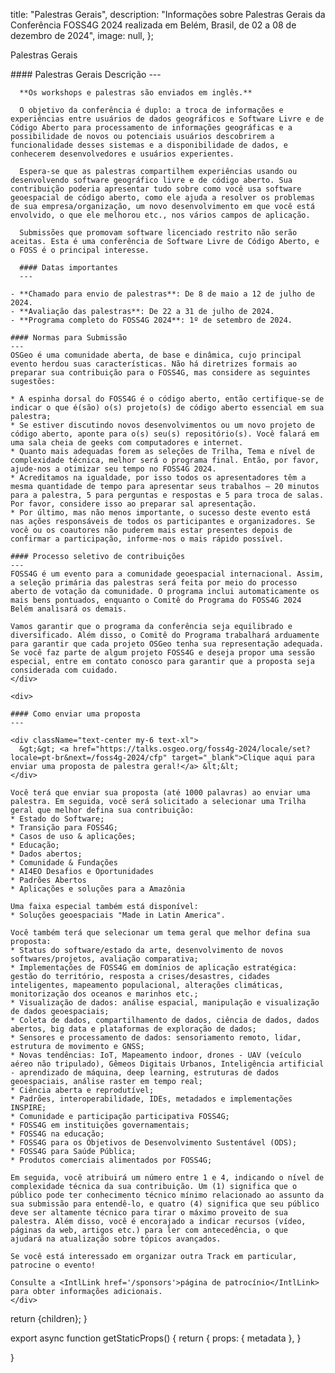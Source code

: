 
  title: "Palestras Gerais",
  description: "Informações sobre Palestras Gerais da Conferência FOSS4G 2024 realizada em Belém, Brasil, de 02 a 08 de dezembro de 2024",
  image: null,
};

<Heading color="orange" bubble>Palestras Gerais</Heading>


<div className="grid space-y-4 mt-4">
  <div className="grid md:grid-cols-2 gap-4">  
    <div className="">
      #### Palestras Gerais Descrição
      ---

      **Os workshops e palestras são enviados em inglês.**

      O objetivo da conferência é duplo: a troca de informações e experiências entre usuários de dados geográficos e Software Livre e de Código Aberto para processamento de informações geográficas e a possibilidade de novos ou potenciais usuários descobrirem a funcionalidade desses sistemas e a disponibilidade de dados, e conhecerem desenvolvedores e usuários experientes.

      Espera-se que as palestras compartilhem experiências usando ou desenvolvendo software geográfico livre e de código aberto. Sua contribuição poderia apresentar tudo sobre como você usa software geoespacial de código aberto, como ele ajuda a resolver os problemas de sua empresa/organização, um novo desenvolvimento em que você está envolvido, o que ele melhorou etc., nos vários campos de aplicação.

      Submissões que promovam software licenciado restrito não serão aceitas. Esta é uma conferência de Software Livre de Código Aberto, e o FOSS é o principal interesse.

      #### Datas importantes
      ---

    - **Chamado para envio de palestras**: De 8 de maio a 12 de julho de 2024.
    - **Avaliação das palestras**: De 22 a 31 de julho de 2024.
    - **Programa completo do FOSS4G 2024**: 1º de setembro de 2024.

    #### Normas para Submissão
    ---
    OSGeo é uma comunidade aberta, de base e dinâmica, cujo principal evento herdou suas características. Não há diretrizes formais ao preparar sua contribuição para o FOSS4G, mas considere as seguintes sugestões:

    * A espinha dorsal do FOSS4G é o código aberto, então certifique-se de indicar o que é(são) o(s) projeto(s) de código aberto essencial em sua palestra;
    * Se estiver discutindo novos desenvolvimentos ou um novo projeto de código aberto, aponte para o(s) seu(s) repositório(s). Você falará em uma sala cheia de geeks com computadores e internet.
    * Quanto mais adequadas forem as seleções de Trilha, Tema e nível de complexidade técnica, melhor será o programa final. Então, por favor, ajude-nos a otimizar seu tempo no FOSS4G 2024.
    * Acreditamos na igualdade, por isso todos os apresentadores têm a mesma quantidade de tempo para apresentar seus trabalhos – 20 minutos para a palestra, 5 para perguntas e respostas e 5 para troca de salas. Por favor, considere isso ao preparar sal apresentação.
    * Por último, mas não menos importante, o sucesso deste evento está nas ações responsáveis de todos os participantes e organizadores. Se você ou os coautores não puderem mais estar presentes depois de confirmar a participação, informe-nos o mais rápido possível.

    #### Processo seletivo de contribuições
    ---
    FOSS4G é um evento para a comunidade geoespacial internacional. Assim, a seleção primária das palestras será feita por meio do processo aberto de votação da comunidade. O programa inclui automaticamente os mais bens pontuados, enquanto o Comitê do Programa do FOSS4G 2024 Belém analisará os demais.

    Vamos garantir que o programa da conferência seja equilibrado e diversificado. Além disso, o Comitê do Programa trabalhará arduamente para garantir que cada projeto OSGeo tenha sua representação adequada. Se você faz parte de algum projeto FOSS4G e deseja propor uma sessão especial, entre em contato conosco para garantir que a proposta seja considerada com cuidado.
    </div>

    <div>

    #### Como enviar uma proposta
    ---

    <div className="text-center my-6 text-xl">
      &gt;&gt; <a href="https://talks.osgeo.org/foss4g-2024/locale/set?locale=pt-br&next=/foss4g-2024/cfp" target="_blank">Clique aqui para enviar uma proposta de palestra geral!</a> &lt;&lt;
    </div>

    Você terá que enviar sua proposta (até 1000 palavras) ao enviar uma palestra. Em seguida, você será solicitado a selecionar uma Trilha geral que melhor defina sua contribuição:
    * Estado do Software;
    * Transição para FOSS4G;
    * Casos de uso & aplicações;
    * Educação;
    * Dados abertos;
    * Comunidade & Fundações
    * AI4EO Desafios e Oportunidades
    * Padrões Abertos
    * Aplicações e soluções para a Amazônia

    Uma faixa especial também está disponível:
    * Soluções geoespaciais "Made in Latin America".

    Você também terá que selecionar um tema geral que melhor defina sua proposta:
    * Status do software/estado da arte, desenvolvimento de novos softwares/projetos, avaliação comparativa;
    * Implementações de FOSS4G em domínios de aplicação estratégica: gestão do território, resposta a crises/desastres, cidades inteligentes, mapeamento populacional, alterações climáticas, monitorização dos oceanos e marinhos etc.;
    * Visualização de dados: análise espacial, manipulação e visualização de dados geoespaciais;
    * Coleta de dados, compartilhamento de dados, ciência de dados, dados abertos, big data e plataformas de exploração de dados;
    * Sensores e processamento de dados: sensoriamento remoto, lidar, estrutura de movimento e GNSS;
    * Novas tendências: IoT, Mapeamento indoor, drones - UAV (veículo aéreo não tripulado), Gêmeos Digitais Urbanos, Inteligência artificial - aprendizado de máquina, deep learning, estruturas de dados geoespaciais, análise raster em tempo real;
    * Ciência aberta e reprodutível;
    * Padrões, interoperabilidade, IDEs, metadados e implementações INSPIRE;
    * Comunidade e participação participativa FOSS4G;
    * FOSS4G em instituições governamentais;
    * FOSS4G na educação;
    * FOSS4G para os Objetivos de Desenvolvimento Sustentável (ODS);
    * FOSS4G para Saúde Pública;
    * Produtos comerciais alimentados por FOSS4G;

    Em seguida, você atribuirá um número entre 1 e 4, indicando o nível de complexidade técnica da sua contribuição. Um (1) significa que o público pode ter conhecimento técnico mínimo relacionado ao assunto da sua submissão para entendê-lo, e quatro (4) significa que seu público deve ser altamente técnico para tirar o máximo proveito de sua palestra. Além disso, você é encorajado a indicar recursos (vídeo, páginas da web, artigos etc.) para ler com antecedência, o que  ajudará na atualização sobre tópicos avançados.

    Se você está interessado em organizar outra Track em particular, patrocine o evento!

    Consulte a <IntlLink href='/sponsors'>página de patrocínio</IntlLink> para obter informações adicionais.
    </div>
  </div>
</div>


  return <MdxLayout metadata={metadata}>{children}</MdxLayout>;
}

export async function getStaticProps() {
  return {
    props: {
      metadata
    },
  }

}
